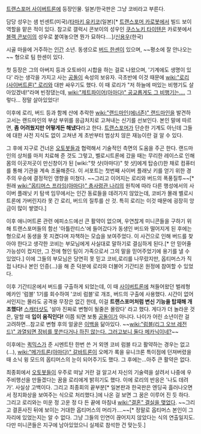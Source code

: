 [[트랜스포머 사이버트론]]에 등장인물. 일본/한국판은 그냥 코비라고 부른다.

담당 성우는 샘 빈센트(미국)/[[타마키 유키코]](일본)[* [[트랜스포머 카로봇]]에서 빌드 보이 역할을 맡은 적이 있다. 참고로 갤럭시 콘보이의 성우인 [[쿠스노키 타이텐]]은 카로봇에서 [[블랙 콘보이]]의 성우로 붙여놓으면 뭔가 묘하다....]/[[신용우]](한국)

시골 마을에 거주하는 [[인간]] 소년. 동생으로 [[버드 한센]]이 있으며, ~~평소에 잘 안나오는~~ 형으로 팀 한센이 있다.

첫 등장은 그의 아버지 등과 오토바이 시합을 하는 걸로 나왔으며, '기계에도 생명이 있다' 라는 생각을 가지고 사는 [[공돌이]] 속성의 보유자. 극초반에 이것 때문에 [[wiki:"로리(사이버트론)" 로리]]와 대판 싸우기도 했다. 이 때 로리가 "저 하늘에 떠있는 비행기도 살아있겠네!"라며 빈정댔는데, [[wiki:"제트파이어(아마다)" 공교롭게도 그 비행기는….]] 그렇다... 정말 살아있었다!

이후에 로리, 버드 등과 함께 산에 추락한 [[wiki:"랜드마인(에너존)" 랜드마인]]을 발견하고서는 랜드마인의 부상 부위를 응급처치로 고쳐내는 신기를 선보인다. 본인 말에 따르면, '''좀 어려웠지만 어떻게든 해냈다'''라고 한다. [[트랜스포머]]가 단순한 기계도 아닌데 그들에 대한 사전 지식도 없이 고쳐낸 게 초반부터 범상치 않은 재능이란 걸 알 수 있다.

그 후에 지구로 건너온 [[오토봇]]들과 협력해서 기술적인 측면의 도움을 주곤 한다. 랜드마인의 상처를 마저 치료해 준 것도 그렇고, 벨로시트론에 갔을 때는 무리한 레이스로 인해 몸의 이곳저곳이 만신창이가 된 [wiki:"핫 샷(아마다)" 핫 샷]에게 탑승(!)한 채로 컴퓨터를 통해 기관을 계속 조율해준다. 이 서포트는 첫번째 사이버 플래닛 키를 얻기 위한 경주의 우승에 결정적인 영향을 미쳤다. ~~그리고 이어지는 로리와 버드의 폭풍질투~~[* 원래 [[wiki:"옵티머스 프라임(아마다)" 총사령관 나리]]의 원칙에 따라 다른 행성에서의 사이버 플래닛 키 탐색 임무에서는 인간 동료들을 데려가지 않았는데, 코비가 몰래 벨로시트론에 가버린지라 못 간 로리, 버드의 질투를 산 것. 특히 로리는 이것 때문에 굉장히 앙금이 많이 쌓였다.]

이후 애니머트론 관련 에피소드에선 큰 활약이 없으며, 우연찮게 미니콘들을 구하기 위해 트랜스포머들의 함선 '아틀란티스'에 들어갔다가 동생인 버드와 떨어지게 된 후에는 형으로서 동생을 못 지켰다며 자책하는 모습을 보여주었다. 이 사건으로 인해 버드를 찾아야 한다고 생각한 코비는 부모님에게 사실대로 말하기로 결심하게 된다.[* 안 믿어줄 가능성이 컸지만, 그 전에 형인 팀이 가족으로서 그의 말을 믿어주었기에 용기를 낼 수 있었다.] 이에 그들의 부모님은 당연히 못 믿고 코비,로리를 나무랐지만, 옵티머스가 직접 나타나 본인 인증(…)을 해 준 덕분에 로리와 더불어 기간티온 원정에 참여할 수 있었다.

이후 기간티온에서 버드를 구출하게 되었는데, 이 때 [[사이버트론]]에 쳐들어왔던 벌레형 메카인 '럼블' 1기를 회수하여 '코비 럼블'로 개조, 버드의 구출에 사용했다. 시간이 없어서인지는 몰라도 공격용 무장은 없긴 한데, 이걸 '''트랜스포머처럼 변신 기능을 탑재해 개조했다!''' [[스캐터샷]]도 '설마 진짜로 변형이 될줄은 몰랐다' 라고 했다. 게다가 더 놀라운 것은, 말할 때 '''입이 움직인다!''' 이쯤 되면 보통 [[공돌이]]가 아니다. 나이가 어린 소년이란 걸 고려하면...참고로 변형 후의 얼굴은 [[이백]]을 닮아있다. ~~[[wiki:"럼블(리그 오브 레전드)" 과열되면 장비를 못쓴다거나 하진 않는다. 그러고보니 둘다 메카닉이네?]]~~

이후에는 [[퀵믹스]]가 준 시멘트탄 한번 쓴 거 외엔 코비 럼블 타고 활약하는 경우는 없고(...), [[wiki:"메가트론(아마다)" 갈바트론]]이 오메가 록을 유니크론 특이점에 던져버렸을 때 소닉 윙 모드의 옵티머스의 눈이 되어주기도 했다. 그 후에는...아주 큰 활약은 없다.

최종회에서 [[오토봇]]들이 우주로 떠날 거란 걸 알고서 자신의 기술력을 살려서 나중에 우주비행선을 만들겠다는 꿈을 로리에게 밝히기도 했다. 이에 로리의 반응은 '나도 데려가'. 사실상 고백이다. 그리고 최종회의 끝부분[* 일본판과 한국판은 엔딩곡 흘러나오면서 정지화상을 보여주는 식으로 처리했다.]에 나온 걸 보면 그 꿈은 이루어 진 듯 하다. 그리고 로리와는 미운 정 고운 정 다 든 끝에 마침내 [[wiki:"결혼" 결실을 맺었다]]. ~~그리고 결혼사진 뒤에 보이는 거대한 옵티머스의 머리가….~~[* 정말로 옵티머스 본인이 그 자리에 있었는지는 알 수 없다. 그냥 그들의 인연이 끊어지지 않았다는 식의 연출일지도. 다만 미니콘들은 지구에 남아있었으니 실제로 참석한 건 맞는듯.]
